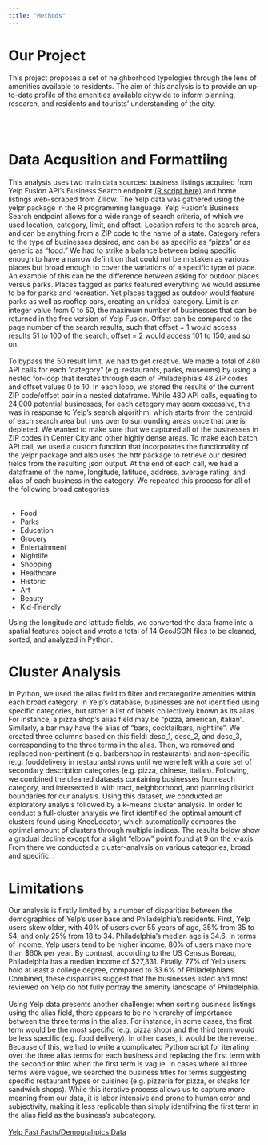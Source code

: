 ```yaml
---
title: "Methods"
---
```


 
# Our Project 


This project proposes a set of neighborhood typologies through the lens of amenities available to residents. The aim of this analysis is to provide an up-to-date profile of the amenities available citywide to inform planning, research, and residents and tourists’ understanding of the city. 

<br> </br>

# Data Acqusition and Formattiing

This analysis uses two main data sources: business listings acquired from Yelp Fusion API’s Business Search endpoint <a href="https://github.com/LuckyLaharlTim/MUSA_5500_Final/blame/main/pull_businesses.html"> (R script here)</a> and home listings web-scraped from Zillow. The Yelp data was gathered using the yelpr package in the R programming language. Yelp Fusion’s Business Search endpoint allows for a wide range of search criteria, of which we used location, category, limit, and offset. Location refers to the search area, and can be anything from a ZIP code to the name of a state. Category refers to the type of businesses desired, and can be as specific as “pizza” or as generic as “food.” We had to strike a balance between being specific enough to have a narrow definition that could not be mistaken as various places but broad enough to cover the variations of a specific type of place. An example of this can be the difference between asking for outdoor places versus parks. Places tagged as parks featured everything we would assume to be for parks and recreation. Yet places tagged as outdoor would feature parks as well as rooftop bars, creating an unideal category. Limit is an integer value from 0 to 50, the maximum number of businesses that can be returned in the free version of Yelp Fusion. Offset can be compared to the page number of the search results, such that offset = 1 would access results 51 to 100 of the search, offset = 2 would access 101 to 150, and so on. 
<br></br>
To bypass the 50 result limit, we had to get creative. We made a total of 480 API calls for each “category” (e.g. restaurants, parks, museums) by using a nested for-loop that iterates through each of Philadelphia's 48 ZIP codes and offset values 0 to 10. In each loop, we stored the results of the current ZIP code/offset pair in a nested dataframe. While 480 API calls, equating to 24,000 potential businesses, for each category may seem excessive, this was in response to Yelp’s search algorithm, which starts from the centroid of each search area but runs over to surrounding areas once that one is depleted. We wanted to make sure that we captured all of the businesses in ZIP codes in Center City and other highly dense areas. To make each batch API call, we used a custom function that incorporates the functionality of the yelpr package and also uses the httr package to retrieve our desired fields from the resulting json output. At the end of each call, we had a dataframe of the name, longitude, latitude, address, average rating, and alias of each business in the category. We repeated this process for all of the following broad categories:
<br> </br>
<ul>
  <li>Food</li>
  <li>Parks</li>
  <li>Education</li>
  <li>Grocery</li>
  <li>Entertainment</li>
  <li>Nightlife</li>
  <li>Shopping</li>
  <li>Healthcare</li>
  <li>Historic</li>
  <li>Art</li>
  <li>Beauty</li>
  <li>Kid-Friendly</li>
</ul>
Using the longitude and latitude fields, we converted the data frame into a spatial features object and wrote a total of 14 GeoJSON files to be cleaned, sorted, and analyzed in Python. 

# Cluster Analysis  

In Python, we used the alias field to filter and recategorize amenities within each broad category. In Yelp’s database, businesses are not identified using specific categories, but rather a list of labels collectively known as its alias. For instance, a pizza shop’s alias field may be “pizza, american, italian”. Similarly, a bar may have the alias of “bars, cocktailbars, nightlife”. We created three columns based on this field: desc_1, desc_2, and desc_3, corresponding to the three terms in the alias. Then, we removed and replaced non-pertinent (e.g. barbershop in restaurants) and non-specific (e.g. fooddelivery in restaurants) rows until we were left with a core set of secondary description categories (e.g. pizza, chinese, italian). Following, we combined the cleaned datasets containing businesses from each category, and intersected it with tract, neighborhood, and planning district boundaries for our analysis. Using this dataset, we conducted an exploratory analysis followed by a k-means cluster analysis. In order to conduct a full-cluster analysis we first identified the optimal amount of clusters found using KneeLocator, which automatically compares the optimal amount of clusters through multiple indices. The results below show a gradual decline except for a slight “elbow” point found at 9 on the x-axis. From there we conducted a cluster-analysis on various categories, broad and specific. 
. 


# Limitations 

Our analysis is firstly limited by a number of disparities between the demographics of Yelp’s user base and Philadelphia’s residents. First, Yelp users skew older, with 40% of users over 55 years of age, 35% from 35 to 54, and only 25% from 18 to 34. Philadelphia’s median age is 34.6. In terms of income, Yelp users tend to be higher income. 80% of users make more than $60k per year. By contrast, according to the US Census Bureau, Philadelphia has a median income of $27,331. Finally, 77% of Yelp users hold at least a college degree, compared to 33.6% of Philadelphians. Combined, these disparities suggest that the businesses listed and most reviewed on Yelp do not fully portray the amenity landscape of Philadelphia.
<br> </br>
Using Yelp data presents another challenge: when sorting business listings using the alias field, there appears to be no hierarchy of importance between the three terms in the alias. For instance, in some cases, the first term would be the most specific (e.g. pizza shop) and the third term would be less specific (e.g. food delivery). In other cases, it would be the reverse. Because of this, we had to write a complicated Python script for iterating over the three alias terms for each business and replacing the first term with the second or third when the first term is vague. In cases where all three terms were vague, we searched the business titles for terms suggesting specific restaurant types or cuisines (e.g. pizzeria for pizza, or steaks for sandwich shops). While this iterative process allows us to capture more meaning from our data, it is labor intensive and prone to human error and subjectivity, making it less replicable than simply identifying the first term in the alias field as the business’s subcategory. 
<br></br>
<a href="https://www.yelp-press.com/company/fast-facts/default.aspx">Yelp Fast Facts/Demograhpics Data</a>




